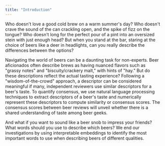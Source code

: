 ```yaml
---
title: "Introduction"
---
```


<span class="text-6xl text-foreground">Who</span> doesn't love a good cold brew on a warm summer's day? Who doesn't crave the sound of the can crackling open, and the spike of fizz on the tongue? Who doesn't long for the perfect pour of a pint into an oversized stein with just enough head? But when you stand at the bar, staring at the choice of beers like a deer in headlights, can you really describe the differences between the options?

Navigating the world of beers can be a daunting task for non-experts.
Beer aficionados often describe brews as having nuanced flavors such as "grassy notes" and "biscuity/crackery malt," with hints of "hay."
But do these descriptions reflect the actual tasting experience? Following a "wisdom-of-the-crowd" approach,
a descriptor can be considered meaningful if many, independent reviewers use similar descriptors for a beer's taste.
To quantify consensus, we use natural language processing techniques to extract descriptors of a beer's taste and
numerically represent these descriptors to compute similarity or consensus scores. The consensus scores between beer reviews will unveil whether there is a shared understanding of taste among beer geeks.

And what if you want to sound like a beer snob to impress your friends? What words should you use to describe which beers? We end our investigations by using interpretable embeddings to identify the most important words to use when describing beers of different qualities.
